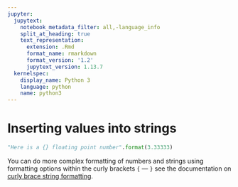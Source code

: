 ```yaml
---
jupyter:
  jupytext:
    notebook_metadata_filter: all,-language_info
    split_at_heading: true
    text_representation:
      extension: .Rmd
      format_name: rmarkdown
      format_version: '1.2'
      jupytext_version: 1.13.7
  kernelspec:
    display_name: Python 3
    language: python
    name: python3
---
```


# Inserting values into strings

```python
"Here is a {} floating point number".format(3.33333)
```

You can do more complex formatting of numbers and strings using formatting
options within the curly brackets `{` — `}` see the documentation on [curly
brace string
formatting](https://docs.python.org/3/library/string.html#format-examples).
